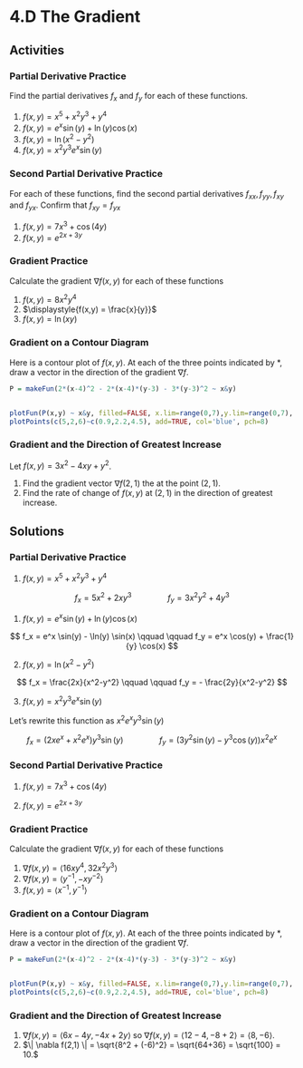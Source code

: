 # 4.D The Gradient


## Activities


### Partial Derivative Practice

Find the partial derivatives $f_x$ and $f_y$ for each of these functions.

1.  $f(x,y) = x^5 + x^2y^3 + y^4$
1. $f(x,y) = e^x \sin(y) + \ln(y) \cos(x)$
1. $f(x,y) = \ln (x^2 - y^2)$
1. $f(x,y) = x^2 y^3 e^x \sin(y)$

### Second Partial Derivative Practice

For each of these functions, find the second partial derivatives $f_{xx}, f_{yy}, f_{xy}$ and $f_{yx}$. Confirm that $f_{xy} = f_{yx}$

1. $f(x,y) = 7x^3 + \cos(4y)$
2. $f(x,y) = e^{2x+3y}$

### Gradient Practice

Calculate the gradient $\nabla f(x,y)$ for each of these functions

1. $f(x,y) = 8x^2y^4$
1. $\displaystyle{f(x,y) = \frac{x}{y}}$
1. $f(x,y) = \ln(xy)$

### Gradient on a Contour Diagram

Here is a contour plot of $f(x,y)$. At each of the three points indicated by $*$, draw a vector in the direction of the gradient $\nabla f$. 

```r
P = makeFun(2*(x-4)^2 - 2*(x-4)*(y-3) - 3*(y-3)^2 ~ x&y)


plotFun(P(x,y) ~ x&y, filled=FALSE, x.lim=range(0,7),y.lim=range(0,7), levels =seq(-50,50,10) )
plotPoints(c(5,2,6)~c(0.9,2.2,4.5), add=TRUE, col='blue', pch=8)
```

### Gradient and the Direction of Greatest Increase

Let $f(x,y) = 3x^2 - 4xy + y^2$.

1. Find the gradient vector $\nabla f(2,1)$ the at the point $(2,1)$. 
1. Find the rate of change of $f(x,y)$ at $(2,1)$ in the direction of greatest increase.



## Solutions


### Partial Derivative Practice


1.  $f(x,y) = x^5 + x^2y^3 + y^4$

$$
f_x = 5x^2 + 2xy^3 \qquad \qquad f_y = 3x^2y^2 + 4y^3
$$

1. $f(x,y) = e^x \sin(y) + \ln(y) \cos(x)$

$$
f_x = e^x \sin(y) - \ln(y) \sin(x) \qquad \qquad f_y = e^x \cos(y) + \frac{1}{y} \cos(x)
$$

2. $f(x,y) = \ln (x^2 - y^2)$


$$
f_x = \frac{2x}{x^2-y^2} \qquad \qquad f_y = - \frac{2y}{x^2-y^2}
$$

3. $f(x,y) = x^2 y^3 e^x \sin(y)$

Let's rewrite this function as $x^2 e^x y^3 \sin(y)$

$$
f_x = (2xe^x + x^2e^x) y^3\sin(y) \qquad \qquad
f_y = (3y^2 \sin(y) - y^3 \cos(y)) x^2 e^x
$$

### Second Partial Derivative Practice


1. $f(x,y) = 7x^3 + \cos(4y)$

\begin{align*}
f_x &= 21 x^2 \\
f_{xx} &= 42 x \\
f_{xy} &= 0 \\
\\
f_y &= -4 \sin(4y) \\
f_{yy} &= -16 \cos(y) \\
f_{yx} &=0
\end{align*}


2. $f(x,y) = e^{2x+3y}$

\begin{align*}
f_x &= 2e^{2x+3y} \\
f_{xx} &= 4e^{2x+3y} \\
f_{xy} &= 6e^{2x+3y} \\
\\
f_y &= 3e^{2x+3y} \\
f_{yy} &= 9e^{2x+3y} \\
f_{yx} &= 6e^{2x+3y}
\end{align*}

### Gradient Practice

Calculate the gradient $\nabla f(x,y)$ for each of these functions

1. $\nabla f(x,y) = \langle 16x y^4, 32x^2y^3 \rangle$
1. $\nabla f(x,y) = \langle y^{-1}, -xy^{-2} \rangle$ 
1. $f(x,y) = \langle x^{-1}, y^{-1} \rangle$

### Gradient on a Contour Diagram

Here is a contour plot of $f(x,y)$. At each of the three points indicated by $*$, draw a vector in the direction of the gradient $\nabla f$. 

```r
P = makeFun(2*(x-4)^2 - 2*(x-4)*(y-3) - 3*(y-3)^2 ~ x&y)


plotFun(P(x,y) ~ x&y, filled=FALSE, x.lim=range(0,7),y.lim=range(0,7), levels =seq(-50,50,10) )
plotPoints(c(5,2,6)~c(0.9,2.2,4.5), add=TRUE, col='blue', pch=8)

```

### Gradient and the Direction of Greatest Increase

1. $\nabla f(x,y) = \langle 6x - 4y, -4x + 2y \rangle$ so 
$\nabla f(x,y) = \langle 12 - 4, -8 + 2 \rangle = \langle 8, -6 \rangle$.
1. $\| \nabla f(2,1) \| = \sqrt{8^2 + (-6)^2} = \sqrt{64+36} = \sqrt{100} = 10.$

